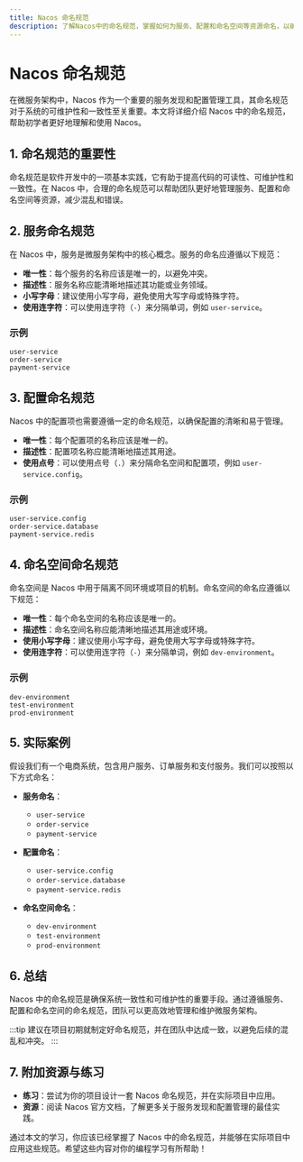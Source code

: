 ```yaml
---
title: Nacos 命名规范
description: 了解Nacos中的命名规范，掌握如何为服务、配置和命名空间等资源命名，以确保系统的一致性和可维护性。
---
```


# Nacos 命名规范

在微服务架构中，Nacos 作为一个重要的服务发现和配置管理工具，其命名规范对于系统的可维护性和一致性至关重要。本文将详细介绍 Nacos 中的命名规范，帮助初学者更好地理解和使用 Nacos。

## 1. 命名规范的重要性

命名规范是软件开发中的一项基本实践，它有助于提高代码的可读性、可维护性和一致性。在 Nacos 中，合理的命名规范可以帮助团队更好地管理服务、配置和命名空间等资源，减少混乱和错误。

## 2. 服务命名规范

在 Nacos 中，服务是微服务架构中的核心概念。服务的命名应遵循以下规范：

- **唯一性**：每个服务的名称应该是唯一的，以避免冲突。
- **描述性**：服务名称应能清晰地描述其功能或业务领域。
- **小写字母**：建议使用小写字母，避免使用大写字母或特殊字符。
- **使用连字符**：可以使用连字符（`-`）来分隔单词，例如 `user-service`。

### 示例

```plaintext
user-service
order-service
payment-service
```

## 3. 配置命名规范

Nacos 中的配置项也需要遵循一定的命名规范，以确保配置的清晰和易于管理。

- **唯一性**：每个配置项的名称应该是唯一的。
- **描述性**：配置项名称应能清晰地描述其用途。
- **使用点号**：可以使用点号（`.`）来分隔命名空间和配置项，例如 `user-service.config`。

### 示例

```plaintext
user-service.config
order-service.database
payment-service.redis
```

## 4. 命名空间命名规范

命名空间是 Nacos 中用于隔离不同环境或项目的机制。命名空间的命名应遵循以下规范：

- **唯一性**：每个命名空间的名称应该是唯一的。
- **描述性**：命名空间名称应能清晰地描述其用途或环境。
- **使用小写字母**：建议使用小写字母，避免使用大写字母或特殊字符。
- **使用连字符**：可以使用连字符（`-`）来分隔单词，例如 `dev-environment`。

### 示例

```plaintext
dev-environment
test-environment
prod-environment
```

## 5. 实际案例

假设我们有一个电商系统，包含用户服务、订单服务和支付服务。我们可以按照以下方式命名：

- **服务命名**：
  - `user-service`
  - `order-service`
  - `payment-service`

- **配置命名**：
  - `user-service.config`
  - `order-service.database`
  - `payment-service.redis`

- **命名空间命名**：
  - `dev-environment`
  - `test-environment`
  - `prod-environment`

## 6. 总结

Nacos 中的命名规范是确保系统一致性和可维护性的重要手段。通过遵循服务、配置和命名空间的命名规范，团队可以更高效地管理和维护微服务架构。

:::tip
建议在项目初期就制定好命名规范，并在团队中达成一致，以避免后续的混乱和冲突。
:::

## 7. 附加资源与练习

- **练习**：尝试为你的项目设计一套 Nacos 命名规范，并在实际项目中应用。
- **资源**：阅读 Nacos 官方文档，了解更多关于服务发现和配置管理的最佳实践。

通过本文的学习，你应该已经掌握了 Nacos 中的命名规范，并能够在实际项目中应用这些规范。希望这些内容对你的编程学习有所帮助！
